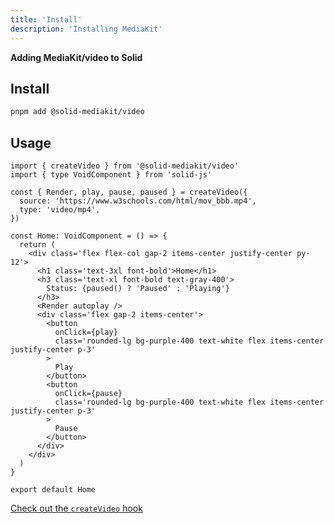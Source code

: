 ```yaml
---
title: 'Install'
description: 'Installing MediaKit'
---
```


**Adding MediaKit/video to Solid**

## Install

```sh
pnpm add @solid-mediakit/video
```

## Usage

```tsx
import { createVideo } from '@solid-mediakit/video'
import { type VoidComponent } from 'solid-js'

const { Render, play, pause, paused } = createVideo({
  source: 'https://www.w3schools.com/html/mov_bbb.mp4',
  type: 'video/mp4',
})

const Home: VoidComponent = () => {
  return (
    <div class='flex flex-col gap-2 items-center justify-center py-12'>
      <h1 class='text-3xl font-bold'>Home</h1>
      <h3 class='text-xl font-bold text-gray-400'>
        Status: {paused() ? 'Paused' : 'Playing'}
      </h3>
      <Render autoplay />
      <div class='flex gap-2 items-center'>
        <button
          onClick={play}
          class='rounded-lg bg-purple-400 text-white flex items-center justify-center p-3'
        >
          Play
        </button>
        <button
          onClick={pause}
          class='rounded-lg bg-purple-400 text-white flex items-center justify-center p-3'
        >
          Pause
        </button>
      </div>
    </div>
  )
}

export default Home
```

[Check out the `createVideo` hook](/video/createvideo)
